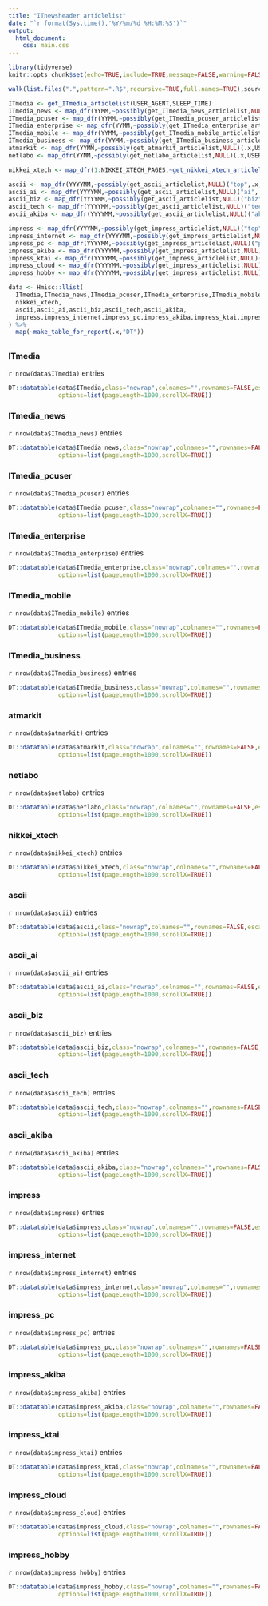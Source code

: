---
title: "ITnewsheader articlelist"
date: "`r format(Sys.time(),'%Y/%m/%d %H:%M:%S')`"
output: 
  html_document:
    css: main.css
---

```{r setup,include=FALSE}
library(tidyverse)
knitr::opts_chunk$set(echo=TRUE,include=TRUE,message=FALSE,warning=FALSE,error=FALSE,tidy=FALSE,cache=FALSE)
```


```{r,include=FALSE}
walk(list.files(".",pattern=".R$",recursive=TRUE,full.names=TRUE),source,encoding="UTF-8")
```

```{r,include=FALSE}
ITmedia <- get_ITmedia_articlelist(USER_AGENT,SLEEP_TIME)
ITmedia_news <- map_dfr(YYMM,~possibly(get_ITmedia_news_articlelist,NULL)(.x,USER_AGENT,SLEEP_TIME))
ITmedia_pcuser <- map_dfr(YYMM,~possibly(get_ITmedia_pcuser_articlelist,NULL)(.x,USER_AGENT,SLEEP_TIME))
ITmedia_enterprise <- map_dfr(YYMM,~possibly(get_ITmedia_enterprise_articlelist,NULL)(.x,USER_AGENT,SLEEP_TIME))
ITmedia_mobile <- map_dfr(YYMM,~possibly(get_ITmedia_mobile_articlelist,NULL)(.x,USER_AGENT,SLEEP_TIME))
ITmedia_business <- map_dfr(YYMM,~possibly(get_ITmedia_business_articlelist,NULL)(.x,USER_AGENT,SLEEP_TIME))
atmarkit <- map_dfr(YYMM,~possibly(get_atmarkit_articlelist,NULL)(.x,USER_AGENT,SLEEP_TIME))
netlabo <- map_dfr(YYMM,~possibly(get_netlabo_articlelist,NULL)(.x,USER_AGENT,SLEEP_TIME))

nikkei_xtech <- map_dfr(1:NIKKEI_XTECH_PAGES,~get_nikkei_xtech_articlelist(.x,USER_AGENT,SLEEP_TIME))

ascii <- map_dfr(YYYYMM,~possibly(get_ascii_articlelist,NULL)("top",.x,USER_AGENT,SLEEP_TIME))
ascii_ai <- map_dfr(YYYYMM,~possibly(get_ascii_articlelist,NULL)("ai",.x,USER_AGENT,SLEEP_TIME))
ascii_biz <- map_dfr(YYYYMM,~possibly(get_ascii_articlelist,NULL)("biz",.x,USER_AGENT,SLEEP_TIME))
ascii_tech <- map_dfr(YYYYMM,~possibly(get_ascii_articlelist,NULL)("tech",.x,USER_AGENT,SLEEP_TIME))
ascii_akiba <- map_dfr(YYYYMM,~possibly(get_ascii_articlelist,NULL)("akiba",.x,USER_AGENT,SLEEP_TIME))

impress <- map_dfr(YYYYMM,~possibly(get_impress_articlelist,NULL)("top",.x,USER_AGENT,SLEEP_TIME))
impress_internet <- map_dfr(YYYYMM,~possibly(get_impress_articlelist,NULL)("internet",.x,USER_AGENT,SLEEP_TIME))
impress_pc <- map_dfr(YYYYMM,~possibly(get_impress_articlelist,NULL)("pc",.x,USER_AGENT,SLEEP_TIME))
impress_akiba <- map_dfr(YYYYMM,~possibly(get_impress_articlelist,NULL)("akiba-pc",.x,USER_AGENT,SLEEP_TIME))
impress_ktai <- map_dfr(YYYYMM,~possibly(get_impress_articlelist,NULL)("k-tai",.x,USER_AGENT,SLEEP_TIME))
impress_cloud <- map_dfr(YYYYMM,~possibly(get_impress_articlelist,NULL)("cloud",.x,USER_AGENT,SLEEP_TIME))
impress_hobby <- map_dfr(YYYYMM,~possibly(get_impress_articlelist,NULL)("hobby",.x,USER_AGENT,SLEEP_TIME))

data <- Hmisc::llist(
  ITmedia,ITmedia_news,ITmedia_pcuser,ITmedia_enterprise,ITmedia_mobile,ITmedia_business,atmarkit,netlabo,
  nikkei_xtech,
  ascii,ascii_ai,ascii_biz,ascii_tech,ascii_akiba,
  impress,impress_internet,impress_pc,impress_akiba,impress_ktai,impress_cloud,impress_hobby
) %>% 
  map(~make_table_for_report(.x,"DT"))
```

## {.tabset}

### ITmedia

`r nrow(data$ITmedia)` entries

```{r,echo=FALSE}
DT::datatable(data$ITmedia,class="nowrap",colnames="",rownames=FALSE,escape=FALSE,
              options=list(pageLength=1000,scrollX=TRUE))
```

### ITmedia_news

`r nrow(data$ITmedia_news)` entries

```{r,echo=FALSE}
DT::datatable(data$ITmedia_news,class="nowrap",colnames="",rownames=FALSE,escape=FALSE,
              options=list(pageLength=1000,scrollX=TRUE))
```

### ITmedia_pcuser

`r nrow(data$ITmedia_pcuser)` entries

```{r,echo=FALSE}
DT::datatable(data$ITmedia_pcuser,class="nowrap",colnames="",rownames=FALSE,escape=FALSE,
              options=list(pageLength=1000,scrollX=TRUE))
```

### ITmedia_enterprise

`r nrow(data$ITmedia_enterprise)` entries

```{r,echo=FALSE}
DT::datatable(data$ITmedia_enterprise,class="nowrap",colnames="",rownames=FALSE,escape=FALSE,
              options=list(pageLength=1000,scrollX=TRUE))
```

### ITmedia_mobile

`r nrow(data$ITmedia_mobile)` entries

```{r,echo=FALSE}
DT::datatable(data$ITmedia_mobile,class="nowrap",colnames="",rownames=FALSE,escape=FALSE,
              options=list(pageLength=1000,scrollX=TRUE))
```

### ITmedia_business

`r nrow(data$ITmedia_business)` entries

```{r,echo=FALSE}
DT::datatable(data$ITmedia_business,class="nowrap",colnames="",rownames=FALSE,escape=FALSE,
              options=list(pageLength=1000,scrollX=TRUE))
```

### atmarkit

`r nrow(data$atmarkit)` entries

```{r,echo=FALSE}
DT::datatable(data$atmarkit,class="nowrap",colnames="",rownames=FALSE,escape=FALSE,
              options=list(pageLength=1000,scrollX=TRUE))
```

### netlabo

`r nrow(data$netlabo)` entries

```{r,echo=FALSE}
DT::datatable(data$netlabo,class="nowrap",colnames="",rownames=FALSE,escape=FALSE,
              options=list(pageLength=1000,scrollX=TRUE))
```

### nikkei_xtech

`r nrow(data$nikkei_xtech)` entries

```{r,echo=FALSE}
DT::datatable(data$nikkei_xtech,class="nowrap",colnames="",rownames=FALSE,escape=FALSE,
              options=list(pageLength=1000,scrollX=TRUE))
```

### ascii

`r nrow(data$ascii)` entries

```{r,echo=FALSE}
DT::datatable(data$ascii,class="nowrap",colnames="",rownames=FALSE,escape=FALSE,
              options=list(pageLength=1000,scrollX=TRUE))
```

### ascii_ai

`r nrow(data$ascii_ai)` entries

```{r,echo=FALSE}
DT::datatable(data$ascii_ai,class="nowrap",colnames="",rownames=FALSE,escape=FALSE,
              options=list(pageLength=1000,scrollX=TRUE))
```

### ascii_biz

`r nrow(data$ascii_biz)` entries

```{r,echo=FALSE}
DT::datatable(data$ascii_biz,class="nowrap",colnames="",rownames=FALSE,escape=FALSE,
              options=list(pageLength=1000,scrollX=TRUE))
```

### ascii_tech

`r nrow(data$ascii_tech)` entries

```{r,echo=FALSE}
DT::datatable(data$ascii_tech,class="nowrap",colnames="",rownames=FALSE,escape=FALSE,
              options=list(pageLength=1000,scrollX=TRUE))
```

### ascii_akiba

`r nrow(data$ascii_akiba)` entries

```{r,echo=FALSE}
DT::datatable(data$ascii_akiba,class="nowrap",colnames="",rownames=FALSE,escape=FALSE,
              options=list(pageLength=1000,scrollX=TRUE))
```

### impress

`r nrow(data$impress)` entries

```{r,echo=FALSE}
DT::datatable(data$impress,class="nowrap",colnames="",rownames=FALSE,escape=FALSE,
              options=list(pageLength=1000,scrollX=TRUE))
```

### impress_internet

`r nrow(data$impress_internet)` entries

```{r,echo=FALSE}
DT::datatable(data$impress_internet,class="nowrap",colnames="",rownames=FALSE,escape=FALSE,
              options=list(pageLength=1000,scrollX=TRUE))
```

### impress_pc

`r nrow(data$impress_pc)` entries

```{r,echo=FALSE}
DT::datatable(data$impress_pc,class="nowrap",colnames="",rownames=FALSE,escape=FALSE,
              options=list(pageLength=1000,scrollX=TRUE))
```

### impress_akiba

`r nrow(data$impress_akiba)` entries

```{r,echo=FALSE}
DT::datatable(data$impress_akiba,class="nowrap",colnames="",rownames=FALSE,escape=FALSE,
              options=list(pageLength=1000,scrollX=TRUE))
```

### impress_ktai

`r nrow(data$impress_ktai)` entries

```{r,echo=FALSE}
DT::datatable(data$impress_ktai,class="nowrap",colnames="",rownames=FALSE,escape=FALSE,
              options=list(pageLength=1000,scrollX=TRUE))
```

### impress_cloud

`r nrow(data$impress_cloud)` entries

```{r,echo=FALSE}
DT::datatable(data$impress_cloud,class="nowrap",colnames="",rownames=FALSE,escape=FALSE,
              options=list(pageLength=1000,scrollX=TRUE))
```

### impress_hobby

`r nrow(data$impress_hobby)` entries

```{r,echo=FALSE}
DT::datatable(data$impress_hobby,class="nowrap",colnames="",rownames=FALSE,escape=FALSE,
              options=list(pageLength=1000,scrollX=TRUE))
```
